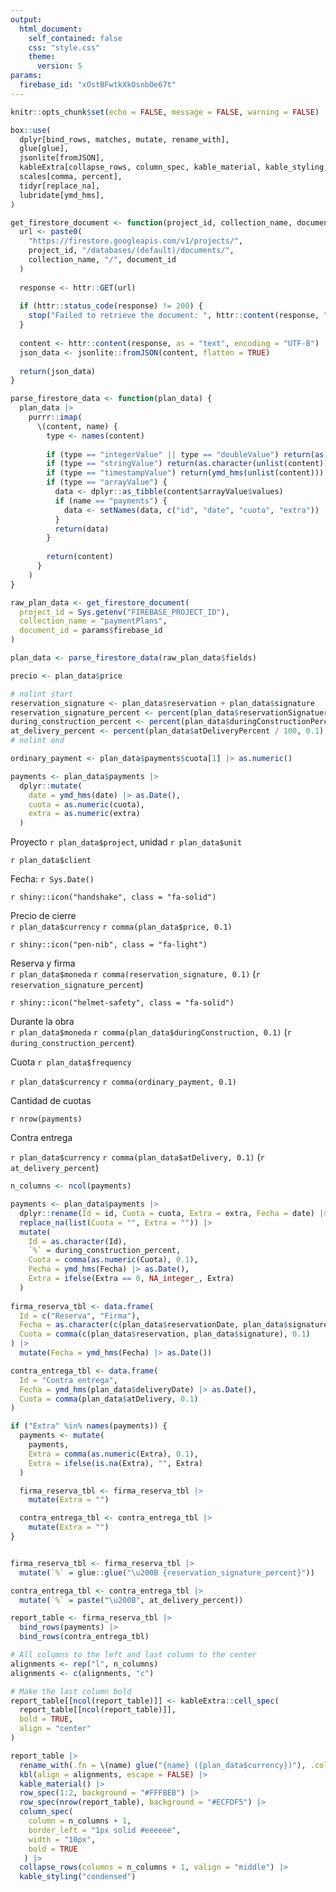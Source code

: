 ```yaml
---
output:
  html_document:
    self_contained: false
    css: "style.css"
    theme:
      version: 5
params:
  firebase_id: "xOstBFwtkXkOsnbOe67t"
---
```


```r
knitr::opts_chunk$set(echo = FALSE, message = FALSE, warning = FALSE)

box::use(
  dplyr[bind_rows, matches, mutate, rename_with],
  glue[glue],
  jsonlite[fromJSON],
  kableExtra[collapse_rows, column_spec, kable_material, kable_styling, kbl, row_spec],
  scales[comma, percent],
  tidyr[replace_na],
  lubridate[ymd_hms],
)

```

```r
get_firestore_document <- function(project_id, collection_name, document_id) {
  url <- paste0(
    "https://firestore.googleapis.com/v1/projects/",
    project_id, "/databases/(default)/documents/",
    collection_name, "/", document_id
  )
  
  response <- httr::GET(url)
  
  if (httr::status_code(response) != 200) {
    stop("Failed to retrieve the document: ", httr::content(response, "text", encoding = "UTF-8"))
  }
  
  content <- httr::content(response, as = "text", encoding = "UTF-8")
  json_data <- jsonlite::fromJSON(content, flatten = TRUE)
  
  return(json_data)
}

parse_firestore_data <- function(plan_data) {
  plan_data |>
    purrr::imap(
      \(content, name) {
        type <- names(content)
  
        if (type == "integerValue" || type == "doubleValue") return(as.numeric(unlist(content)))
        if (type == "stringValue") return(as.character(unlist(content)))
        if (type == "timestampValue") return(ymd_hms(unlist(content)))
        if (type == "arrayValue") {
          data <- dplyr::as_tibble(content$arrayValue$values) 
          if (name == "payments") {
            data <- setNames(data, c("id", "date", "cuota", "extra"))
          }
          return(data)
        }
        
        return(content)
      }
    )
}
```

```r
raw_plan_data <- get_firestore_document(
  project_id = Sys.getenv("FIREBASE_PROJECT_ID"),
  collection_name = "paymentPlans",
  document_id = params$firebase_id
)

plan_data <- parse_firestore_data(raw_plan_data$fields)

precio <- plan_data$price

# nolint start
reservation_signature <- plan_data$reservation + plan_data$signature
reservation_signature_percent <- percent(plan_data$reservationSignatuerPercent / 100, 0.1)
during_construction_percent <- percent(plan_data$duringConstructionPercent / 100, 0.1)
at_delivery_percent <- percent(plan_data$atDeliveryPercent / 100, 0.1)
# nolint end

ordinary_payment <- plan_data$payments$cuota[1] |> as.numeric()

payments <- plan_data$payments |>
  dplyr::mutate(
    date = ymd_hms(date) |> as.Date(),
    cuota = as.numeric(cuota),
    extra = as.numeric(extra)
  )
```

<!--------------------    Costumer information     -------------------->

:::{#header .d-flex .justify-content-between}
:::{#header-left}
<spam class="fs-4 fw-semibold">Proyecto  `r plan_data$project`, unidad `r plan_data$unit` </spam>

<spam class="fs-5"> `r plan_data$client` </spam>


:::

:::{#header-right .text-end}
<spam class="text-end small">Fecha: `r Sys.Date()`</spam> <br>
:::
:::

<!-------------------- Banner con iconos ------------------------->

:::{.general-summary .border .d-flex .p-3    .rounded-1 .mb-2}

::: {.summary-section .d-flex .flex-grow-1 .gap-1}
<div class="border rounded-1 px-3 d-flex align-items-center">`r shiny::icon("handshake", class = "fa-solid")`</div>
::: {.summary-details}
<span class="cf-title">Precio de cierre</span><br>
`r plan_data$currency` `r comma(plan_data$price, 0.1)`
:::
:::

::: {.summary-section .d-flex .flex-grow-1 .gap-1}
<div class="border rounded-1 px-3 d-flex align-items-center">`r shiny::icon("pen-nib", class = "fa-light")`</div>
::: {.summary-details}
<span class="cf-title">Reserva y firma</span><br>
`r plan_data$moneda` `r comma(reservation_signature, 0.1)` <span class="small"> (`r reservation_signature_percent`)</span>
:::
:::

::: {.summary-section .d-flex .flex-grow-1 .gap-1}
<div class="border rounded-1 px-3 d-flex align-items-center">`r shiny::icon("helmet-safety", class = "fa-solid")`</div>
::: {.summary-details}
<span class="cf-title">Durante la obra</span><br>
`r plan_data$moneda` `r comma(plan_data$duringConstruction, 0.1)` <span class="small"> (`r during_construction_percent`)</span>
:::
:::

:::
<!--------------------    Cashflow Summary     -------------------->

:::{#cashflow-summary .d-flex .p-4 .bg-light .border .rounded-1 .mb-2}

:::{.cf-summary-section .flex-grow-1 .text-center .divider-right}
<span class="cf-title small">Cuota `r plan_data$frequency`</span>

<span class="cf-content fw-bold">`r plan_data$currency` `r comma(ordinary_payment, 0.1)`</span>
:::

:::{.cf-summary-section .flex-grow-1 .text-center .divider-right}
<span class="cf-title small">Cantidad de cuotas</span>

<span class="cf-content fw-bold"> `r nrow(payments)` </span>
:::

:::{.cf-summary-section .flex-grow-1 .text-center}
<span class="cf-title small">Contra entrega</span>

<span class="cf-content fw-bold">`r plan_data$currency` `r comma(plan_data$atDelivery, 0.1)`</span> <span class="small"> (`r at_delivery_percent`)</span>
:::
:::

<!---------------------------------------------------------------->

<!-------------------- table ------------------------->

```r
n_columns <- ncol(payments)

payments <- plan_data$payments |>
  dplyr::rename(Id = id, Cuota = cuota, Extra = extra, Fecha = date) |> 
  replace_na(list(Cuota = "", Extra = "")) |>
  mutate(
    Id = as.character(Id),
    `%` = during_construction_percent,
    Cuota = comma(as.numeric(Cuota), 0.1),
    Fecha = ymd_hms(Fecha) |> as.Date(),
    Extra = ifelse(Extra == 0, NA_integer_, Extra)
  )
  
firma_reserva_tbl <- data.frame(
  Id = c("Reserva", "Firma"),
  Fecha = as.character(c(plan_data$reservationDate, plan_data$signatureDate)),
  Cuota = comma(c(plan_data$reservation, plan_data$signature), 0.1)
) |>
  mutate(Fecha = ymd_hms(Fecha) |> as.Date())

contra_entrega_tbl <- data.frame(
  Id = "Contra entrega",
  Fecha = ymd_hms(plan_data$deliveryDate) |> as.Date(),
  Cuota = comma(plan_data$atDelivery, 0.1)
)

if ("Extra" %in% names(payments)) {
  payments <- mutate(
    payments, 
    Extra = comma(as.numeric(Extra), 0.1),
    Extra = ifelse(is.na(Extra), "", Extra)
  )

  firma_reserva_tbl <- firma_reserva_tbl |>
    mutate(Extra = "")

  contra_entrega_tbl <- contra_entrega_tbl |>
    mutate(Extra = "")
}


firma_reserva_tbl <- firma_reserva_tbl |>
  mutate(`%` = glue::glue("\u200B {reservation_signature_percent}"))

contra_entrega_tbl <- contra_entrega_tbl |>
  mutate(`%` = paste("\u200B", at_delivery_percent))

report_table <- firma_reserva_tbl |>
  bind_rows(payments) |>
  bind_rows(contra_entrega_tbl)

# All columns to the left and last column to the center
alignments <- rep("l", n_columns)
alignments <- c(alignments, "c")

# Make the last column bold
report_table[[ncol(report_table)]] <- kableExtra::cell_spec(
  report_table[[ncol(report_table)]], 
  bold = TRUE,
  align = "center"
)

report_table |>
  rename_with(.fn = \(name) glue("{name} ({plan_data$currency})"), .cols = matches("Cuota|Extra")) |>
  kbl(align = alignments, escape = FALSE) |> 
  kable_material() |>
  row_spec(1:2, background = "#FFFBEB") |>
  row_spec(nrow(report_table), background = "#ECFDF5") |>
  column_spec(
    column = n_columns + 1,  
    border_left = "1px solid #eeeeee", 
    width = "10px",
    bold = TRUE
   ) |>
  collapse_rows(columns = n_columns + 1, valign = "middle") |>
  kable_styling("condensed")
```
